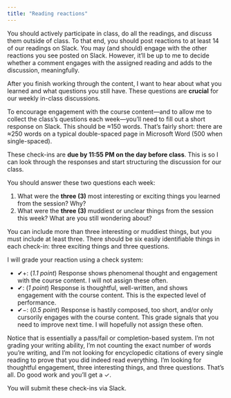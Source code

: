 ```yaml
---
title: "Reading reactions"
---
```


You should actively participate in class, do all the readings, and discuss them outside of class. To that end, you should post reactions to at least 14 of our readings on Slack. You may (and should) engage with the other reactions you see posted on Slack. However, it'll be up to me to decide whether a comment engages with the assigned reading and adds to the discussion, meaningfully.

After you finish working through the content, I want to hear about what you learned and what questions you still have. These questions are **crucial** for our weekly in-class discussions.

To encourage engagement with the course content—and to allow me to collect the class's questions each week—you'll need to fill out a short response on Slack. This should be ≈150 words. That's fairly short: there are ≈250 words on a typical double-spaced page in Microsoft Word (500 when single-spaced). 

These check-ins are **due by 11:55 PM on the day before class**. This is so I can look through the responses and start structuring the discussion for our class.

You should answer these two questions each week:

1. What were the **three (3)** most interesting or exciting things you learned from the session? Why?
2. What were the **three (3)** muddiest or unclear things from the session this week? What are you still wondering about?    

You can include more than three interesting or muddiest things, but you must include at least three. There should be six easily identifiable things in each check-in: three exciting things and three questions.

I will grade your reaction using a check system:

- ✔+: (*1.1 point*) Response shows phenomenal thought and engagement with the course content. I will not assign these often.
- ✔: (*1 point*) Response is thoughtful, well-written, and shows engagement with the course content. This is the expected level of performance.
- ✔−: (*0.5 point*) Response is hastily composed, too short, and/or only cursorily engages with the course content. This grade signals that you need to improve next time. I will hopefully not assign these often.

Notice that is essentially a pass/fail or completion-based system. I'm not grading your writing ability, I'm not counting the exact number of words you're writing, and I'm not looking for encyclopedic citations of every single reading to prove that you did indeed read everything. I'm looking for thoughtful engagement, three interesting things, and three questions. That's all. Do good work and you'll get a ✓.

You will submit these check-ins via Slack.
